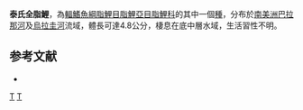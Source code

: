 {{Speciesbox 
| taxon = Diapoma terofali
| status = NE
| status_system = IUCN3.1
| authority =  [[Géry|Géry]], 1964
| synonyms = *''Glandulocauda terofali''<br /><small>Géry, 1964</small>
}}
'''泰氏全脂鯉'''，為[[輻鰭魚綱|輻鰭魚綱]][[脂鯉目|脂鯉目]][[脂鯉亞目|脂鯉亞目]][[脂鯉科|脂鯉科]]的其中一個[[種|種]]，分布於[[南美洲|南美洲]][[巴拉那河|巴拉那河]]及[[烏拉圭河|烏拉圭河]]流域，體長可達4.8公分，棲息在底中層水域，生活習性不明。

==参考文献==
{{refbegin}}
*{{FishBase_species|genus=Diapoma|species=terofali|year=2014|month=1}}
{{refend}}

{{Taxonbar|from=Q5595786}}

[[Category:全脂鯉屬|T]]
[[Category:1964年描述的鱼类|T]]


{{魚類小作品}}